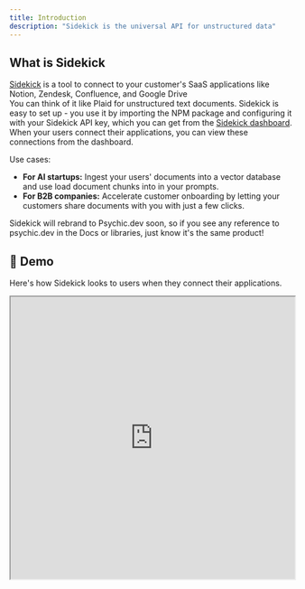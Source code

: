 ```yaml
---
title: Introduction
description: "Sidekick is the universal API for unstructured data"
---
```


## What is Sidekick
[Sidekick](https://getsidekick.ai/) is a tool to connect to your customer's SaaS applications like Notion, Zendesk, Confluence, and Google Drive  
You can think of it like Plaid for unstructured text documents. Sidekick is easy to set up - you use it by importing the NPM package and configuring it with your Sidekick API key, which you can get from the [Sidekick dashboard](http://dashboard.getsidekick.ai/). When your users connect their applications, you can view these connections from the dashboard.

Use cases:
* **For AI startups:** Ingest your users' documents into a vector database and use load document chunks into in your prompts.
* **For B2B companies:** Accelerate customer onboarding by letting your customers share documents with you with just a few clicks.

<Note>Sidekick will rebrand to Psychic.dev soon, so if you see any reference to psychic.dev in the Docs or libraries, just know it's the same product!</Note>

## 🎥 Demo
Here's how Sidekick looks to users when they connect their applications.
<iframe width="100%" height="500" src="https://github.com/ai-sidekick/docs/assets/14931371/22c7dd7f-efe0-4b0a-9a64-e8e1b171b1c9" />

## 🚧 Roadmap
* Universal API: Data models for Documents and Conversations
* Slack Connector
* LangChain DataLoader
* Webhook support to notify when source documents/conversations have been updated
* Universal API: support for write scopes for each connector